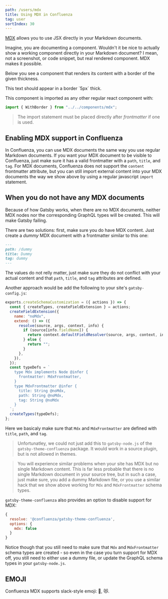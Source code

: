 ```yaml
---
path: /users/mdx
title: Using MDX in Confluenza
tag: user
sortIndex: 30
---
```



[MDX](https://mdxjs.com) allows you to use JSX directly in your Markdown documents.

Imagine, you are documenting a component. Wouldn't it be nice to actually show a working component
directly in your Markdown document? I mean, not a screenshot, or code snippet, but real rendered
component. MDX makes it possible.

Below you see a component that renders its content with a border of the given thickness.

<WithBorder thickness={5}>
  This text should appear in a border `5px` thick.
</WithBorder>

This component is imported as any other regular react component with:

```javascript
import { WithBorder } from "../../components/mdx";
```

> The import statement must be placed directly after _frontmatter_ if one is used.

<ImportingMDXDocuments />

## Enabling MDX support in Confluenza

In Confluenza, you can use MDX documents the same way you use regular Markdown documents.
If you want your MDX document to be visible to Confluenza, just make sure it has a valid
frontmatter with a `path`, `title`, and `tag`. For MDX documents, Confluenza does not
support the `content` frontmatter attribute, but you can still import external content
into your MDX documents the way we show above by using a regular javascript `import` statement.

## When you do not have any MDX documents

Because of how Gatsby works, when there are no MDX documents,
neither MDX nodes nor the corresponding GraphQL types will be created. This will make Gatsby failing.

There are two solutions: first, make sure you do have MDX content. Just create a _dummy_ MDX document
with a frontmatter similar to this one:

```markdown
---
path: /dummy
title: Dummy
tag: dummy
---
```

The values do not relly matter, just make sure they do not conflict with your actual content and that `path`,
`title`, and `tag` attributes are defined.

Another approach would be add the following to your site's `gatsby-config.js`:

```javascript
exports.createSchemaCustomization = ({ actions }) => {
  const { createTypes, createFieldExtension } = actions;
  createFieldExtension({
    name: "noMdx",
    extend: () => ({
      resolve(source, args, context, info) {
        if (source[info.fieldName]) {
          return context.defaultFieldResolver(source, args, context, info);
        } else {
          return "";
        }
      },
    }),
  });
  const typeDefs = `
    type Mdx implements Node @infer {
      frontmatter: MdxFrontmatter,
    }
    type MdxFrontmatter @infer {
      title: String @noMdx,
      path: String @noMdx,
      tag: String @noMdx
    }
  `;
  createTypes(typeDefs);
};
```

Here we basicaly make sure that `Mdx` and `MdxFrontmatter` are defined with `title`, `path`, and `tag`.

> Unfortunatley, we could not just add this to `gatsby-node.js` of the `gatsby-theme-confluenza` package.
> It would work in a source plugin, but is not allowed in themes.

> You will experience similar problems when your site has MDX but no single Markdown content.
> This is far less probable that there is no single Markdown document in your source tree,
> but in such a case, just make sure, you add a dummy Markdown file,
> or you use a similar hack that we show above working for `Mdx` and `MdxFrontmatter` schema types.

`gatsby-theme-confluenza` also provides an option to disable support for MDX:

```javascript
{
  resolve: '@confluenza/gatsby-theme-confluenza',
  options: {
    mdx: false
  }
}
```

Notice though that you still
need to make sure that `Mdx` and `MdxFrontmatter` schema types are created - so even in the case you turn
support for MDX off, you still need to either use a dummy file, or update the GraphQL schema types in
your `gatsby-node.js`.

## EMOJI

Confluenza MDX supports slack-style emoji: :tada:, :heart_eyes_cat:.
